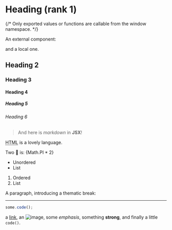 
# Heading (rank 1)

{/* Only exported values or functions are callable from the window namespace. */}

An external component:

<GreetingApp />
and a <Local>local one</Local>.

## Heading 2

### Heading 3

#### Heading 4

##### Heading 5

###### Heading 6

<div class="note">

> And here is _markdown_ in **JSX**!

</div>

<abbr title="HyperText Markup Language">HTML</abbr> is a lovely language.

<section>Two 🍰 is: {Math.PI * 2}</section>

- Unordered
- List

1. Ordered
2. List

A paragraph, introducing a thematic break:

---

```js
some.code();
```

a [link](https://example.com), an ![image](./image.png), some _emphasis_,
something **strong**, and finally a little `code()`.

